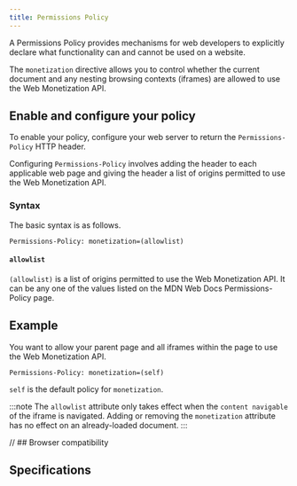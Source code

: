 ```yaml
---
title: Permissions Policy
---
```



A Permissions Policy provides mechanisms for web developers to explicitly declare what functionality can and cannot be used on a website. 

The `monetization` directive allows you to control whether the current document and any nesting browsing contexts (iframes) are allowed to use the Web Monetization API.

## Enable and configure your policy

To enable your policy, configure your web server to return the `Permissions-Policy` HTTP header.

Configuring `Permissions-Policy` involves adding the header to each applicable web page and giving the header a list of origins permitted to use the Web Monetization API.

### Syntax

The basic syntax is as follows.

```http
Permissions-Policy: monetization=(allowlist)
```

#### `allowlist`

`(allowlist)` is a list of origins permitted to use the Web Monetization API. It can be any one of the values listed on the <LinkOut href="https://developer.mozilla.org/en-US/docs/Web/HTTP/Headers/Permissions-Policy#syntax"> MDN Web Docs Permissions-Policy</LinkOut> page.

## Example

You want to allow your parent page and all iframes within the page to use the Web Monetization API.

```http
Permissions-Policy: monetization=(self)
```

`self` is the default policy for `monetization`.

:::note
The `allowlist` attribute only takes effect when the `content navigable` of the iframe is navigated. Adding or removing the `monetization` attribute has no effect on an already-loaded document.
:::

<Hidden>

// ## Browser compatibility

<BrowserCompat json={data} />

</Hidden>

## Specifications

<Specification anchor='permissions-policy' />